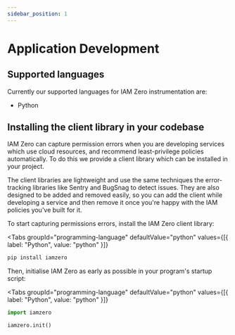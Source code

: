 ```yaml
---
sidebar_position: 1
---
```


# Application Development

## Supported languages

Currently our supported languages for IAM Zero instrumentation are:

- Python

## Installing the client library in your codebase

IAM Zero can capture permission errors when you are developing services which use cloud resources, and recommend least-privilege policies automatically. To do this we provide a client library which can be installed in your project.

The client libraries are lightweight and use the same techniques the error-tracking libraries like Sentry and BugSnag to detect issues. They are also designed to be added and removed easily, so you can add the client while developing a service and then remove it once you're happy with the IAM policies you've built for it.

To start capturing permissions errors, install the IAM Zero client library:

<Tabs
  groupId="programming-language"
  defaultValue="python"
  values={[{ label: "Python", value: "python" }]}
>
  <TabItem value="python">

```bash
pip install iamzero
```

   </TabItem>
</Tabs>

Then, initialise IAM Zero as early as possible in your program's startup script:

<Tabs
  groupId="programming-language"
  defaultValue="python"
  values={[{ label: "Python", value: "python" }]}
>
  <TabItem value="python">

```py
import iamzero

iamzero.init()
```

   </TabItem>
</Tabs>

